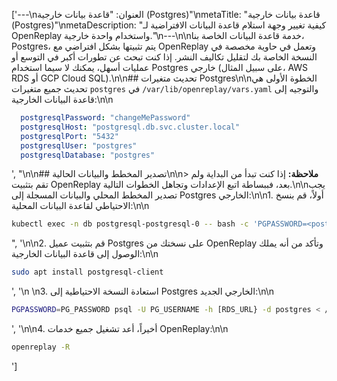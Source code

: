['---\nالعنوان: "قاعدة بيانات خارجية (Postgres)"\nmetaTitle: "قاعدة بيانات خارجية (Postgres)"\nmetaDescription: "كيفية تغيير وجهة استلام قاعدة البيانات الافتراضية لـ OpenReplay واستخدام واحدة خارجية."\n---\n\nخدمة قاعدة البيانات الخاصة بنا، Postgres، يتم تثبيتها بشكل افتراضي مع OpenReplay وتعمل في حاوية مخصصة في النسخة الخاصة بك لتقليل تكاليف النشر. إذا كنت تبحث عن تطورات أكبر في التوسع أو عمليات أسهل، يمكنك لا سيما استخدام Postgres خارجي (على سبيل المثال، AWS RDS أو GCP Cloud SQL).\n\n## تحديث متغيرات Postgres\n\nالخطوة الأولى هي تحديث جميع متغيرات `postgres` في `/var/lib/openreplay/vars.yaml` والتوجيه إلى قاعدة البيانات الخارجية:\n\n
```yaml
  postgresqlPassword: "changeMePassword"
  postgresqlHost: "postgresql.db.svc.cluster.local"
  postgresqlPort: "5432"
  postgresqlUser: "postgres"
  postgresqlDatabase: "postgres"
```
', "\n\n## تصدير المخطط والبيانات الحالية\n\n> **ملاحظة:** إذا كنت تبدأ من البداية ولم تقم بتثبيت OpenReplay بعد، فببساطة اتبع الإعدادات وتجاهل الخطوات التالية.\n\nيجب تصدير المخطط المحلي والبيانات المسجلة إلى Postgres الخارجي:\n\n1. أولاً، قم بنسخ الاحتياطي لقاعدة البيانات المحلية:\n\n
```bash
kubectl exec -n db postgresql-postgresql-0 -- bash -c 'PGPASSWORD=<postgresPassword from vars.yaml> pg_dumpall -U postgres '"  > ~/path/to/dump.sql
```
", '\n\n2. قم بتثبيت عميل Postgres على نسختك من OpenReplay وتأكد من أنه يملك الوصول إلى قاعدة البيانات الخارجية:\n\n
```bash
sudo apt install postgresql-client
```
', '\n   \n3. استعادة النسخة الاحتياطية إلى Postgres الخارجي الجديد:\n\n
```bash
PGPASSWORD=PG_PASSWORD psql -U PG_USERNAME -h [RDS_URL} -d postgres < /path/to/dump.sql
```
', '\n\n4. أخيراً، أعد تشغيل جميع خدمات OpenReplay:\n\n
```bash
openreplay -R
```
']
